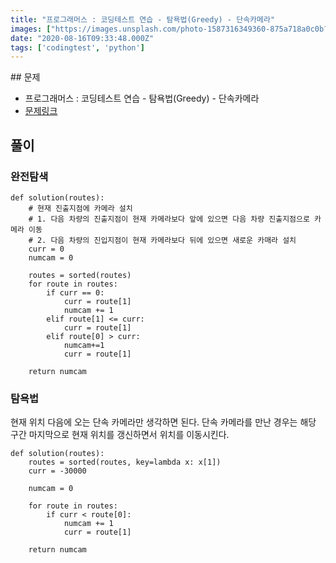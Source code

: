 ```yaml
---
title: "프로그래머스 : 코딩테스트 연습 - 탐욕법(Greedy) - 단속카메라"
images: ["https://images.unsplash.com/photo-1587316349360-875a718a0c0b?ixlib=rb-1.2.1&q=80&fm=jpg&crop=entropy&cs=tinysrgb&w=2000&fit=max&ixid=eyJhcHBfaWQiOjExNzczfQ"]
date: "2020-08-16T09:33:48.000Z"
tags: ['codingtest', 'python']
---
```


<TOCInline toc={props.toc} asDisclosure />
## 문제

* 프로그래머스 : 코딩테스트 연습 - 탐욕법(Greedy) - 단속카메라
* [문제링크](https://programmers.co.kr/learn/courses/30/lessons/42884)

## 풀이

### 완전탐색

```
def solution(routes):    
    # 현재 진출지점에 카메라 설치
    # 1. 다음 차량의 진출지점이 현재 카메라보다 앞에 있으면 다음 차량 진출지점으로 카메라 이동
    # 2. 다음 차량의 진입지점이 현재 카메라보다 뒤에 있으면 새로운 카매라 설치
    curr = 0
    numcam = 0

    routes = sorted(routes)
    for route in routes:
        if curr == 0:
            curr = route[1]
            numcam += 1
        elif route[1] <= curr:
            curr = route[1]
        elif route[0] > curr:
            numcam+=1
            curr = route[1]

    return numcam
```

### 탐욕법

현재 위치 다음에 오는 단속 카메라만 생각하면 된다. 단속 카메라를 만난 경우는 해당 구간 마지막으로 현재 위치를 갱신하면서 위치를 이동시킨다.

```
def solution(routes):
    routes = sorted(routes, key=lambda x: x[1])
    curr = -30000

    numcam = 0

    for route in routes:
        if curr < route[0]:
            numcam += 1
            curr = route[1]

    return numcam

```
